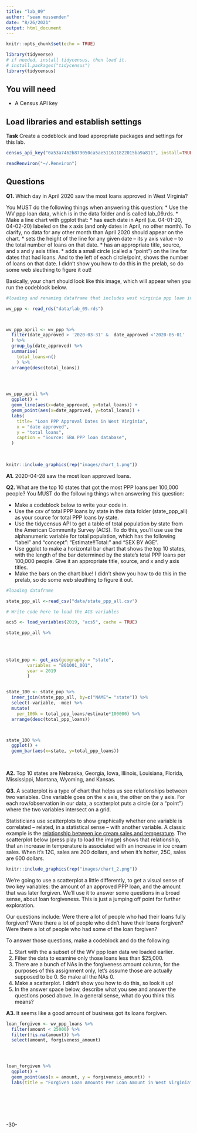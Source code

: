 ```yaml
---
title: "lab_09"
author: "sean mussenden"
date: "8/26/2021"
output: html_document
---
```


```r
knitr::opts_chunk$set(echo = TRUE)
```


```r
library(tidyverse)
# if needed, install tidycensus, then load it.
# install.packages("tidycensus")
library(tidycensus)
```



## You will need

* A Census API key

## Load libraries and establish settings

**Task** Create a codeblock and load appropriate packages and settings for this lab.

```r
census_api_key("0a53a7462b879050ca5ae511611822015ba9a811", install=TRUE, overwrite = TRUE)

readRenviron("~/.Renviron")


```



## Questions

**Q1.** Which day in April 2020 saw the most loans approved in West Virginia? 

You MUST do the following things when answering this question:
* Use the WV ppp loan data, which is in the data folder and is called lab_09.rds.
* Make a line chart with ggplot that:
  * has each date in April (i.e. 04-01-20, 04-02-20) labeled on the x axis (and only dates in April, no other month). To clarify, no data for any other month than April 2020 should appear on the chart. 
  * sets the height of the line for any given date -- its y axis value -- to the total number of loans on that date.
  * has an appropriate title, source, and x and y axis titles. 
  * adds a small circle (called a "point") on the line for dates that had loans. And to the left of each circle/point, shows the number of loans on that date.  I didn't show you how to do this in the prelab, so do some web sleuthing to figure it out! 

Basically, your chart should look like this image, which will appear when you run the codeblock below. 

```r
#loading and renaming dataframe that includes west virginia ppp loan info

wv_ppp <- read_rds("data/lab_09.rds")



wv_ppp_april <- wv_ppp %>% 
  filter(date_approved > '2020-03-31' &  date_approved <'2020-05-01'
  ) %>% 
  group_by(date_approved) %>% 
  summarise(
    total_loans=n()
    ) %>% 
  arrange(desc(total_loans))


  
```


```r

wv_ppp_april %>% 
  ggplot() +
  geom_line(aes(x=date_approved, y=total_loans)) +
  geom_point(aes(x=date_approved, y=total_loans)) +
  labs(
    title= "Loan PPP Approval Dates in West Virginia",
    x = "date approved",
    y = "total loans",
    caption = "Source: SBA PPP loan database",
  )  
  
   


```





```r
knitr::include_graphics(rep("images/chart_1.png"))
```
**A1.** 2020-04-28 saw the most loan approved loans. 

**Q2.** What are the top 10 states that got the most PPP loans per 100,000 people? You MUST do the following things when answering this question:

* Make a codeblock below to write your code in.
* Use the csv of total PPP loans by state in the data folder (state_ppp_all) as your source for total PPP loans by state.  
* Use the tidycensus API to get a table of total population by state from the American Community Survey (ACS). To do this, you'll use use the alphanumeric variable for total population, which has the following "label" and "concept": "Estimate!!Total:" and "SEX BY AGE".  
* Use ggplot to make a horizontal bar chart that shows the top 10 states, with the length of the bar determined by the state's total PPP loans per 100,000 people. Give it an appropriate title, source, and x and y axis titles. 
* Make the bars on the chart blue! I didn't show you how to do this in the prelab, so do some web sleuthing to figure it out.  


```r
#loading dataframe

state_ppp_all <-read_csv("data/state_ppp_all.csv")

# Write code here to load the ACS variables

acs5 <- load_variables(2019, "acs5", cache = TRUE)


```

```r

state_ppp_all %>% 
  
  
 

state_pop <- get_acs(geography = "state",
        variables = "B01001_001",
        year = 2019
        )


state_100 <- state_pop %>% 
  inner_join(state_ppp_all, by=c("NAME"= "state")) %>% 
  select(-variable, -moe) %>% 
  mutate(
    per_100k = total_ppp_loans/estimate*100000) %>% 
  arrange(desc(total_ppp_loans))



state_100 %>% 
  ggplot() +
  geom_bar(aes(x=state, y=total_ppp_loans)) 
   
 


```



**A2.** Top 10 states are Nebraska, Georgia, Iowa, Illinois, Louisiana, Florida, Mississippi, Montana, Wyoming, and Kansas. 

**Q3.**  A scatterplot is a type of chart that helps us see relationships between two variables. One variable goes on the x axis, the other on the y axis.  For each row/observation in our data, a scatterplot puts a circle (or a "point") where the two variables intersect on a grid. 

Statisticians use scatterplots to show graphically whether one variable is correlated -- related, in a statistical sense -- with another variable.  A classic example is the [relationship between ice cream sales and temperature](https://www.mathsisfun.com/data/scatter-xy-plots.html).  The scatterplot below (press play to load the image) shows that relationship, that an increase in temperature is associated with an increase in ice cream sales. When it's 12C, sales are 200 dollars, and when it's hotter, 25C, sales are 600 dollars.

```r
knitr::include_graphics(rep("images/chart_2.png"))
```

We're going to use a scatterplot a little differently, to get a visual sense of two key variables: the amount of an approved PPP loan, and the amount that was later forgiven. We'll use it to answer some questions in a broad sense, about loan forgiveness.  This is just a jumping off point for further exploration. 

Our questions include: Were there a lot of people who had their loans fully forgiven?  Were there a lot of people who didn't have their loans forgiven? Were there a lot of people who had some of the loan forgiven? 

To answer those questions, make a codeblock and do the following:

1. Start with the a subset of the WV ppp loan data we loaded earlier.
2. Filter the data to examine only those loans less than $25,000.
3. There are a bunch of NAs in the forgiveness amount column, for the purposes of this assignment only, let's assume those are actually supposed to be 0. So make all the NAs 0. 
4. Make a scatterplot. I didn't show you how to do this, so look it up! 
5. In the answer space below, describe what you see and answer the questions posed above.  In a general sense, what do you think this means?  

**A3.**  It seems like a good amount of business got its loans forgiven. 

```r

loan_forgiven <- wv_ppp_loans %>% 
  filter(amount < 25000) %>%
  filter(!is.na(amount)) %>% 
  select(amount, forgiveness_amount)




loan_forgiven %>% 
  ggplot() +
  geom_point(aes(x = amount, y = forgiveness_amount)) +
  labs(title = "Forgiven Loan Amounts Per Loan Amount in West Virginia", x = "Loan Amount", y = "Forgiveness Amount", caption = "Source: Small Business Administration")








```


-30-
